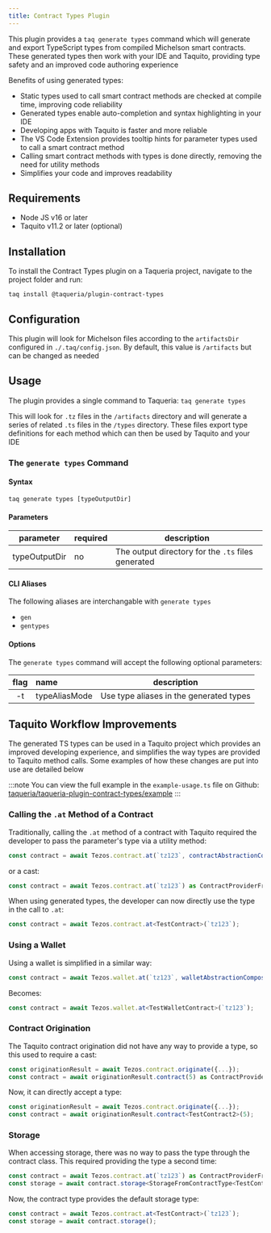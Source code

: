 ```yaml
---
title: Contract Types Plugin
---
```


This plugin provides a `taq generate types` command which will generate and export TypeScript types from compiled Michelson smart contracts. These generated types then work with your IDE and Taquito, providing type safety and an improved code authoring experience

Benefits of using generated types:
- Static types used to call smart contract methods are checked at compile time, improving code reliability
- Generated types enable auto-completion and syntax highlighting in your IDE
- Developing apps with Taquito is faster and more reliable
- The VS Code Extension provides tooltip hints for parameter types used to call a smart contract method
- Calling smart contract methods with types is done directly, removing the need for utility methods 
- Simplifies your code and improves readability

## Requirements

- Node JS v16 or later
- Taquito v11.2 or later (optional)

## Installation

To install the Contract Types plugin on a Taqueria project, navigate to the project folder and run:
```shell
taq install @taqueria/plugin-contract-types
```

## Configuration

This plugin will look for Michelson files according to the `artifactsDir` configured in `./.taq/config.json`. By default, this value is `/artifacts` but can be changed as needed

## Usage

The plugin provides a single command to Taqueria: `taq generate types`

This will look for `.tz` files in the `/artifacts` directory and will generate a series of related `.ts` files in the `/types` directory. These files export type definitions for each method which can then be used by Taquito and your IDE

### The `generate types` Command

#### Syntax
```shell
taq generate types [typeOutputDir]
```

#### Parameters

| parameter     |  required  | description                                        |       
|:-------------:|:-----------|----------------------------------------------------|
| typeOutputDir | no         | The output directory for the `.ts` files generated |

#### CLI Aliases

The following aliases are interchangable with `generate types`
- `gen`
- `gentypes`

#### Options

The `generate types` command will accept the following optional parameters:

| flag  |  name         | description                                  |       
|:-----:|:--------------|----------------------------------------------|
|  -t   | typeAliasMode | Use type aliases in the generated types      |
 

## Taquito Workflow Improvements

The generated TS types can be used in a Taquito project which provides an improved developing experience, and simplifies the way types are provided to Taquito method calls. Some examples of how these changes are put into use are detailed below  

:::note
You can view the full example in the `example-usage.ts` file on Github: [taqueria/taqueria-plugin-contract-types/example](https://github.com/ecadlabs/taqueria/blob/main/taqueria-plugin-contract-types/example/example-usage.ts)
:::

### Calling the `.at` Method of a Contract

Traditionally, calling the `.at` method of a contract with Taquito required the developer to pass the parameter's type via a utility method:
```ts Utility Method
const contract = await Tezos.contract.at(`tz123`, contractAbstractionComposer<TestContractType>());
```
or a cast:
```ts Cast
const contract = await Tezos.contract.at(`tz123`) as ContractProviderFromContractType<TestContractType>;
```

When using generated types, the developer can now directly use the type in the call to `.at`:
```ts 
const contract = await Tezos.contract.at<TestContract>(`tz123`);
```

### Using a Wallet

Using a wallet is simplified in a similar way:
```ts 
const contract = await Tezos.wallet.at(`tz123`, walletAbstractionComposer<TestContractType>());
```

Becomes:
```ts 
const contract = await Tezos.wallet.at<TestWalletContract>(`tz123`);
```

### Contract Origination

The Taquito contract origination did not have any way to provide a type, so this used to require a cast:
```ts
const originationResult = await Tezos.contract.originate({...});
const contract = await originationResult.contract(5) as ContractProviderFromContractType<TestContractType2>;
```

Now, it can directly accept a type:
```ts
const originationResult = await Tezos.contract.originate({...});
const contract = await originationResult.contract<TestContract2>(5);
```


### Storage

When accessing storage, there was no way to pass the type through the contract class. This required providing the type a second time:
```ts
const contract = await Tezos.contract.at(`tz123`) as ContractProviderFromContractType<TestContractType>;
const storage = await contract.storage<StorageFromContractType<TestContractType>>();
```

Now, the contract type provides the default storage type:
```ts
const contract = await Tezos.contract.at<TestContract>(`tz123`);
const storage = await contract.storage();
```
